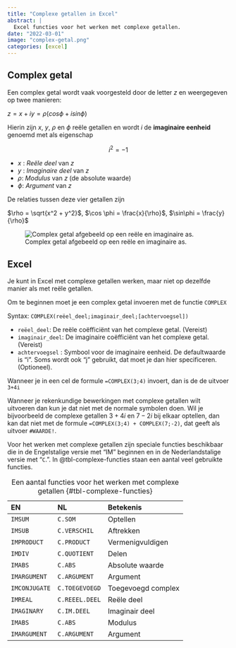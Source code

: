 ```yaml
---
title: "Complexe getallen in Excel"
abstract: |
  Excel functies voor het werken met complexe getallen.
date: "2022-03-01"
image: "complex-getal.png"
categories: [excel]
---
```


## Complex getal

Een complex getal wordt vaak voorgesteld door de letter $z$ en weergegeven op twee manieren:

$z = x +iy = \rho(cos \phi + i sin \phi)$

Hierin zijn $x$, $y$, $\rho$ en $\phi$ reële getallen en wordt $i$ de **imaginaire eenheid** genoemd met als eigenschap

$$i^2 = -1$$

-   $x$ : *Reële deel* van $z$
-   $y$ : *Imaginaire deel* van $z$
-   $\rho$: *Modulus* van $z$ (de absolute waarde)
-   $\phi$: *Argument* van $z$

De relaties tussen deze vier getallen zijn

$\rho = \sqrt{x^2 + y^2}$, $\cos \phi = \frac{x}{\rho}$, $\sin\phi = \frac{y}{\rho}$

![Complex getal afgebeeld op een reële en imaginaire as.](complex-getal.png){#fig-complex-getal}

## Excel

Je kunt in Excel met complexe getallen werken, maar niet op dezelfde manier als met reële getallen.

Om te beginnen moet je een complex getal invoeren met de functie `COMPLEX`

Syntax: `COMPLEX(reëel_deel;imaginair_deel;[achtervoegsel])`

-   `reëel_deel`: De reële coëfficiënt van het complexe getal. (Vereist)
-   `imaginair_deel`: De imaginaire coëfficiënt van het complexe getal. (Vereist)
-   `achtervoegsel` : Symbool voor de imaginaire eenheid. De defaultwaarde is "i". Soms wordt ook "j" gebruikt, dat moet je dan hier specificeren. (Optioneel).

Wanneer je in een cel de formule `=COMPLEX(3;4)` invoert, dan is de de uitvoer `3+4i`

Wanneer je rekenkundige bewerkingen met complexe getallen wilt uitvoeren dan kun je dat niet met de normale symbolen doen. Wil je bijvoorbeeld de complexe getallen $3 +4i$ en $7 - 2i$ bij elkaar optellen, dan kan dat niet met de formule `=COMPLEX(3;4) + COMPLEX(7;-2)`, dat geeft als uitvoer `#WAARDE!`.

Voor het werken met complexe getallen zijn speciale functies beschikbaar die in de Engelstalige versie met "IM" beginnen en in de Nederlandstalige versie met "`C`.". In @tbl-complexe-functies staan een aantal veel gebruikte functies.

| EN            | NL             | Betekenis          |
|:--------------|:---------------|:-------------------|
| `IMSUM`       | `C.SOM`        | Optellen           |
| `IMSUB`       | `C.VERSCHIL`   | Aftrekken          |
| `IMPRODUCT`   | `C.PRODUCT`    | Vermenigvuldigen   |
| `IMDIV`       | `C.QUOTIENT`   | Delen              |
| `IMABS`       | `C.ABS`        | Absolute waarde    |
| `IMARGUMENT`  | `C.ARGUMENT`   | Argument           |
| `IMCONJUGATE` | `C.TOEGEVOEGD` | Toegevoegd complex |
| `IMREAL`      | `C.REEEL.DEEL` | Reële deel         |
| `IMAGINARY`   | `C.IM.DEEL`    | Imaginair deel     |
| `IMABS`       | `C.ABS`        | Modulus            |
| `IMARGUMENT`  | `C.ARGUMENT`   | Argument           |

: Een aantal functies voor het werken met complexe getallen {#tbl-complexe-functies}
